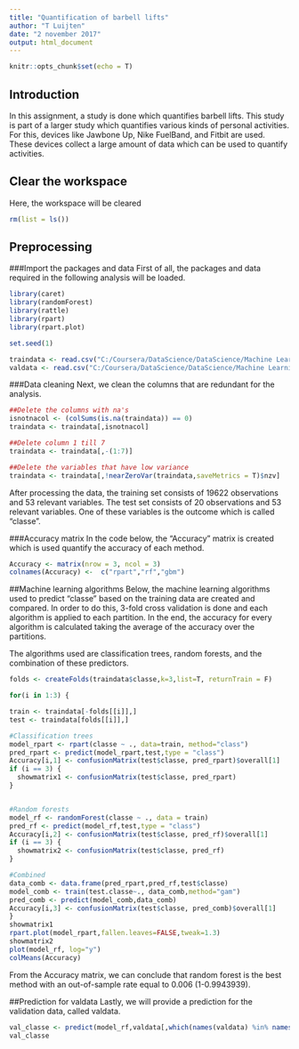 ```yaml
---
title: "Quantification of barbell lifts"
author: "T Luijten"
date: "2 november 2017"
output: html_document
---
```


```r
knitr::opts_chunk$set(echo = T)
```

## Introduction
In this assignment, a study is done which quantifies barbell lifts. This study is part of a larger study which quantifies various kinds of personal activities. For this, devices like Jawbone Up, Nike FuelBand, and Fitbit are used. These devices collect a large amount of data which can be used to quantify activities.  

## Clear the workspace
Here, the workspace will be cleared 
```r
rm(list = ls())
```

## Preprocessing
###Import the packages and data
First of all, the packages and data required in the following analysis will be loaded.
```r
library(caret)
library(randomForest)
library(rattle)
library(rpart)
library(rpart.plot)

set.seed(1)

traindata <- read.csv("C:/Coursera/DataScience/DataScience/Machine Learning/Project/pml-training.csv",na.strings=c("NA","#DIV/0!", ""))
valdata <- read.csv("C:/Coursera/DataScience/DataScience/Machine Learning/Project/pml-testing.csv",na.strings=c("NA","#DIV/0!", ""))

```

###Data cleaning
Next, we clean the columns that are redundant for the analysis. 
```r

##Delete the columns with na's
isnotnacol <- (colSums(is.na(traindata)) == 0)
traindata <- traindata[,isnotnacol]

##Delete column 1 till 7
traindata <- traindata[,-(1:7)]

##Delete the variables that have low variance
traindata <- traindata[,!nearZeroVar(traindata,saveMetrics = T)$nzv]
```
After processing the data, the training set consists of 19622 observations and 53 relevant variables. The test set consists of 20 observations and 53 relevant variables. One of these variables is the outcome which is called "classe".

###Accuracy matrix
In the code below, the "Accuracy" matrix is created which is used quantify the accuracy of each method.
```r
Accuracy <- matrix(nrow = 3, ncol = 3)
colnames(Accuracy) <-  c("rpart","rf","gbm")
```

##Machine learning algorithms
Below, the machine learning algorithms used to predict "classe" based on the training data are created and compared. In order to do this, 3-fold cross validation is done and each algorithm is applied to each partition. In the end, the accuracy for every algorithm is calculated taking the average of the accuracy over the partitions.

The algorithms used are classification trees, random forests, and the combination of these predictors. 
```r
folds <- createFolds(traindata$classe,k=3,list=T, returnTrain = F)

for(i in 1:3) {

train <- traindata[-folds[[i]],]
test <- traindata[folds[[i]],]

#Classification trees
model_rpart <- rpart(classe ~ ., data=train, method="class")
pred_rpart <- predict(model_rpart,test,type = "class")
Accuracy[i,1] <- confusionMatrix(test$classe, pred_rpart)$overall[1]
if (i == 3) {
  showmatrix1 <- confusionMatrix(test$classe, pred_rpart)
}


#Random forests
model_rf <- randomForest(classe ~ ., data = train)
pred_rf <- predict(model_rf,test,type = "class")
Accuracy[i,2] <- confusionMatrix(test$classe, pred_rf)$overall[1]
if (i == 3) {
  showmatrix2 <- confusionMatrix(test$classe, pred_rf)
}

#Combined
data_comb <- data.frame(pred_rpart,pred_rf,test$classe)
model_comb <- train(test.classe~., data_comb,method="gam")
pred_comb <- predict(model_comb,data_comb)
Accuracy[i,3] <- confusionMatrix(test$classe, pred_comb)$overall[1]
}
showmatrix1
rpart.plot(model_rpart,fallen.leaves=FALSE,tweak=1.3)
showmatrix2
plot(model_rf, log="y")
colMeans(Accuracy)
```
From the Accuracy matrix, we can conclude that random forest is the best method with an out-of-sample rate equal to 0.006 (1-0.9943939).

##Prediction for valdata
Lastly, we will provide a prediction for the validation data, called valdata.
```r
val_classe <- predict(model_rf,valdata[,which(names(valdata) %in% names(traindata))])
val_classe
```